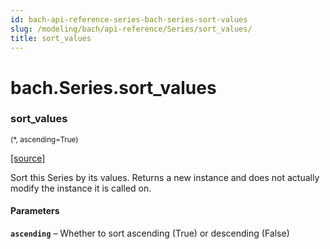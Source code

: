 ```yaml
---
id: bach-api-reference-series-bach-series-sort-values
slug: /modeling/bach/api-reference/Series/sort_values/
title: sort_values
---
```


# bach.Series.sort_values

<div className="method">

### <span className="name">sort_values</span>

<small className="parameter-list">(<span className="parameter" id="*">\*</span>, <span className="parameter" id="ascending">ascending=True</span>)</small>


&#8203;<span className="view-source">[[source]](https://github.com/objectiv/objectiv-analytics/blob/mainon3.8/site-packages/bach/series/series.py)</span>

<div className="content">

Sort this Series by its values.
Returns a new instance and does not actually modify the instance it is called on.


#### Parameters

**`ascending`** – Whether to sort ascending (True) or descending (False)



</div>


</div>
